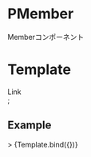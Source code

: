 
<Meta title="Molecules/PMember" component={PMember} />

# PMember

Memberコンポーネント

# Template

  <div className="w-[300px]">
    <PMember {...args}> Link </PMember>
  </div>;

## Example

<Canvas>
  <Story
    name="PMember"
    args={{
      member: {
        interview: {
          url: "/"
        },
        role: "Human Tactics Executive",
        nickname: "Dustin Schuster",
        catchCopy: "Do consequat irure enim eu non reprehenderit ipsum ad incididunt sit.",
        imageUrl: "",
      }
    }}>
  >
    {Template.bind({})}
  </Story>
</Canvas>

<Props story="PMember" />
